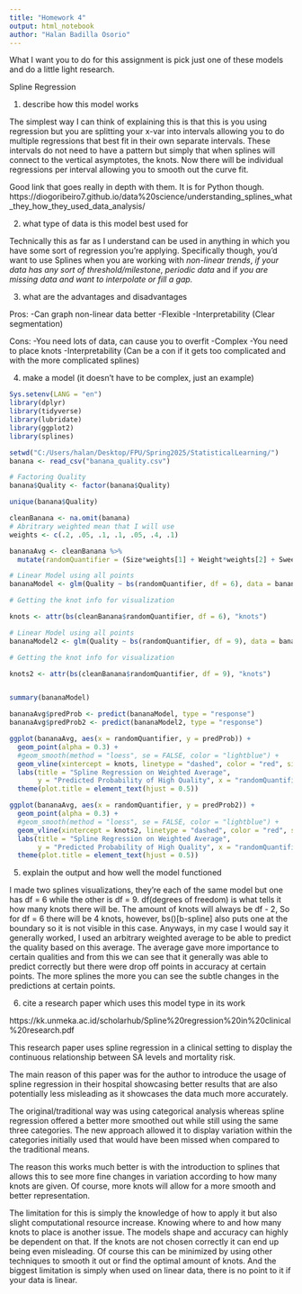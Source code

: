 ```yaml
---
title: "Homework 4"
output: html_notebook
author: "Halan Badilla Osorio"
---
```


What I want you to do for this assignment is pick just one of these models and do a little light research. 

Spline Regression

1. describe how this model works

The simplest way I can think of explaining this is that this is you using regression but you are splitting your x-var into intervals allowing you to do multiple regressions that best fit in their own separate intervals. These intervals do not need to have a pattern but simply that when splines will connect to the vertical asymptotes, the knots. Now there will be individual regressions per interval allowing you to smooth out the curve fit.

Good link that goes really in depth with them. It is for Python though.
https://diogoribeiro7.github.io/data%20science/understanding_splines_what_they_how_they_used_data_analysis/

2. what type of data is this model best used for

Technically this as far as I understand can be used in anything in which you have some sort of regression you're applying. Specifically though, you'd want to use Splines when you are working with *non-linear trends*, *if your data has any sort of threshold/milestone*, *periodic data* and if *you are missing data and want to interpolate or fill a gap.* 

3. what are the advantages and disadvantages

Pros:
-Can graph non-linear data better
-Flexible
-Interpretability (Clear segmentation)

Cons:
-You need lots of data, can cause you to overfit
-Complex
-You need to place knots
-Interpretability (Can be a con if it gets too complicated and with the more complicated splines)

4. make a model (it doesn't have to be complex, just an example)

```r
Sys.setenv(LANG = "en")
library(dplyr)
library(tidyverse)
library(lubridate)
library(ggplot2)
library(splines)
```

```r
setwd("C:/Users/halan/Desktop/FPU/Spring2025/StatisticalLearning/")
banana <- read_csv("banana_quality.csv")
```
```r
# Factoring Quality
banana$Quality <- factor(banana$Quality)

unique(banana$Quality)

cleanBanana <- na.omit(banana)
# Abritrary weighted mean that I will use
weights <- c(.2, .05, .1, .1, .05, .4, .1)

bananaAvg <- cleanBanana %>%
  mutate(randomQuantifier = (Size*weights[1] + Weight*weights[2] + Sweetness*weights[3] + Softness*weights[4] + HarvestTime*weights[5] + Ripeness*weights[6] + Acidity*weights[7]))

# Linear Model using all points
bananaModel <- glm(Quality ~ bs(randomQuantifier, df = 6), data = bananaAvg, family = "binomial")

# Getting the knot info for visualization

knots <- attr(bs(cleanBanana$randomQuantifier, df = 6), "knots")

# Linear Model using all points
bananaModel2 <- glm(Quality ~ bs(randomQuantifier, df = 9), data = bananaAvg, family = "binomial")

# Getting the knot info for visualization

knots2 <- attr(bs(cleanBanana$randomQuantifier, df = 9), "knots")


summary(bananaModel)

bananaAvg$predProb <- predict(bananaModel, type = "response")
bananaAvg$predProb2 <- predict(bananaModel2, type = "response")
```

```r
ggplot(bananaAvg, aes(x = randomQuantifier, y = predProb)) +
  geom_point(alpha = 0.3) +
  #geom_smooth(method = "loess", se = FALSE, color = "lightblue") +
  geom_vline(xintercept = knots, linetype = "dashed", color = "red", size = 1) +
  labs(title = "Spline Regression on Weighted Average",
       y = "Predicted Probability of High Quality", x = "randomQuantifier: A weighted Average")+
  theme(plot.title = element_text(hjust = 0.5))

ggplot(bananaAvg, aes(x = randomQuantifier, y = predProb2)) +
  geom_point(alpha = 0.3) +
  #geom_smooth(method = "loess", se = FALSE, color = "lightblue") +
  geom_vline(xintercept = knots2, linetype = "dashed", color = "red", size = 1) +
  labs(title = "Spline Regression on Weighted Average",
       y = "Predicted Probability of High Quality", x = "randomQuantifier: A weighted Average")+
  theme(plot.title = element_text(hjust = 0.5))
```

5. explain the output and how well the model functioned

I made two splines visualizations, they're each of the same model but one has df = 6 while the other is df = 9. df(degrees of freedom) is what tells it how many knots there will be. The amount of knots will always be df - 2, So for df = 6 there will be 4 knots, however, bs()[b-spline] also puts one at the boundary so it is not visible in this case. Anyways, in my case I would say it generally worked, I used an arbitrary weighted average to be able to predict the quality based on this average. The average gave more importance to certain qualities and from this we can see that it generally was able to predict correctly but there were drop off points in accuracy at certain points. The more splines the more you can see the subtle changes in the predictions at certain points.

6. cite a research paper which uses this model type in its work

https://kk.unmeka.ac.id/scholarhub/Spline%20regression%20in%20clinical%20research.pdf

This research paper uses spline regression in a clinical setting to display the continuous relationship between SA levels and mortality risk. 

The main reason of this paper was for the author to introduce the usage of spline regression in their hospital showcasing better results that are also potentially less misleading as it showcases the data much more accurately.

The original/traditional way was using categorical analysis whereas spline regression offered a better more smoothed out while still using the same three categories. The new approach allowed it to display variation within the categories initially used that would have been missed when compared to the traditional means.

The reason this works much better is with the introduction to splines that allows this to see more fine changes in variation according to how many knots are given. Of course, more knots will allow for a more smooth and better representation. 

The limitation for this is simply the knowledge of how to apply it but also slight computational resource increase.
Knowing where to and how many knots to place is another issue. The models shape and accuracy can highly be dependent on that. If the knots are not chosen correctly it can end up being even misleading. Of course this can be minimized by using other techniques to smooth it out or find the optimal amount of knots.
And the biggest limitation is simply when used on linear data, there is no point to it if your data is linear.